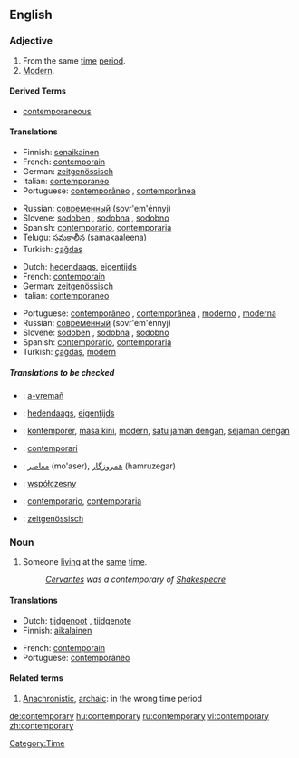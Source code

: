 ==English==

===Adjective===
{{en-adj}}
# From the same [[time]] [[period]].
# [[modern|Modern]].

====Derived Terms====
* [[contemporaneous]]

====Translations====
{{trans-top|From the same time period}}
*Finnish: [[senaikainen]]
*French: [[contemporain]]
*German: [[zeitgenössisch]]
*Italian: [[contemporaneo]]
*Portuguese: [[contemporâneo]] {{m}}, [[contemporânea]] {{f}}
{{trans-mid}}
*Russian: [[современный]] (sovr'em'énnyj)
*Slovene: [[sodoben]] {{m}}, [[sodobna]] {{f}}, [[sodobno]] {{n}}
*Spanish: [[contemporario]], [[contemporaria]]	
*Telugu: [[సమకాలీన]] (samakaaleena)
*Turkish: [[çağdaş]]
{{trans-bottom}}

{{trans-top|modern}}
*Dutch: [[hedendaags]], [[eigentijds]]
*French: [[contemporain]]
*German: [[zeitgenössisch]]
*Italian: [[contemporaneo]]
{{trans-mid}}
*Portuguese: [[contemporâneo]] {{m}}, [[contemporânea]] {{f}},	[[moderno]] {{m}}, [[moderna]] {{f}}
*Russian: [[современный]] (sovr'em'énnyj)
*Slovene: [[sodoben]] {{m}}, [[sodobna]] {{f}}, [[sodobno]] {{n}}
*Spanish: [[contemporario]], [[contemporaria]]
*Turkish: [[çağdaş]], [[modern]]
{{trans-bottom}}

=====Translations to be checked=====
{{checktrans}}
*{{ttbc|Breton}}: [[a-vremañ]]
*{{ttbc|Dutch}}: [[hedendaags]], [[eigentijds]]
*{{ttbc|Indonesian}}: [[kontemporer]], [[masa kini]], [[modern]], [[satu jaman dengan]], [[sejaman dengan]]
*{{ttbc|Interlingua}}: [[contemporari]]
*{{ttbc|Persian}}: [[معاصر]] (mo'aser), [[همروزگار]] (hamruzegar)
*{{ttbc|Polish}}: [[współczesny]] {{m}}
*{{ttbc|Spanish}}: [[contemporario]], [[contemporaria]]
*{{ttbc|German}}: [[zeitgenössisch]]

===Noun===
{{en-noun|contemporaries}}

#Someone [[living]] at the [[same]] [[time]]. 
#:''[[Cervantes]] was a contemporary of [[Shakespeare]]''

====Translations====
{{trans-top}}
*Dutch: [[tijdgenoot]] {{m}}, [[tijdgenote]] {{f}}
*Finnish: [[aikalainen]]
{{trans-mid}}
*French: [[contemporain]]
*Portuguese: [[contemporâneo]] {{m}}
{{trans-bottom}}

====Related terms====
#[[Anachronistic]], [[archaic]]: in the wrong time period

[[Category:Time]]

[[de:contemporary]]
[[hu:contemporary]]
[[ru:contemporary]]
[[vi:contemporary]]
[[zh:contemporary]]